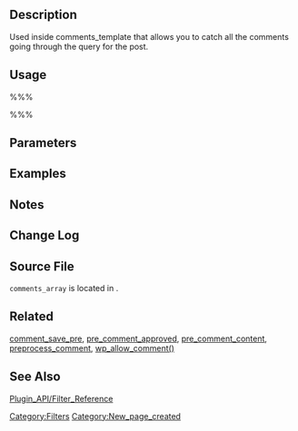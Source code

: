 == Description ==
Used inside comments_template that allows you to catch all the comments going through the query for the post.

== Usage ==
%%%<?php function shuffle_comments( $comments , $post_id ){ return shuffle( $comments ); }

add_filter( 'comments_array' , 'shuffle_comments' , 10, 2 ); ?>%%%

== Parameters ==
{{Parameter|$comments|mixed|Array of all comment objects in current query.}}
{{Parameter|$post_id|int|The post id that the comments go with}}


== Examples ==


== Notes ==



== Change Log ==


== Source File ==
<tt>comments_array</tt> is located in {{Trac|wp-includes/comment-template.php}}.

== Related ==
[[Plugin_API/Filter_Reference/comment_save_pre|comment_save_pre]],
[[Plugin_API/Filter_Reference/pre_comment_approved|pre_comment_approved]],
[[Plugin_API/Filter_Reference/pre_comment_content|pre_comment_content]],
[[Plugin_API/Filter_Reference/preprocess_comment|preprocess_comment]],
[[Function_Reference/wp_allow_comment|wp_allow_comment()]]

== See Also ==
[[Plugin_API/Filter_Reference]]


[[Category:Filters]]
[[Category:New_page_created]]